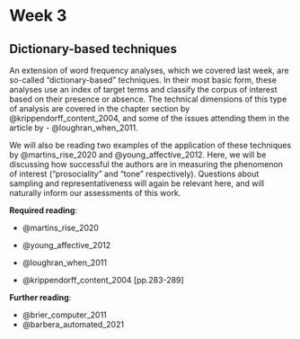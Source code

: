# Week 3

## Dictionary-based techniques

An extension of word frequency analyses, which we covered last week, are so-called "dictionary-based" techniques. In their most basic form, these analyses use an index of target terms and classify the corpus of interest based on their presence or absence. The technical dimensions of this type of analysis are covered in the chapter section by @krippendorff_content_2004, and some of the issues attending them in the article by - @loughran_when_2011.

We will also be reading two examples of the application of these techniques by @martins_rise_2020 and @young_affective_2012. Here, we will be discussing how successful the authors are in measuring the phenomenon of interest ("prosociality" and "tone" respectively). Questions about sampling and representativeness will again be relevant here, and will naturally inform our assessments of this work. 

**Required reading**:

- @martins_rise_2020
- @young_affective_2012

- @loughran_when_2011
- @krippendorff_content_2004 [pp.283-289]

**Further reading**:

- @brier_computer_2011
- @barbera_automated_2021